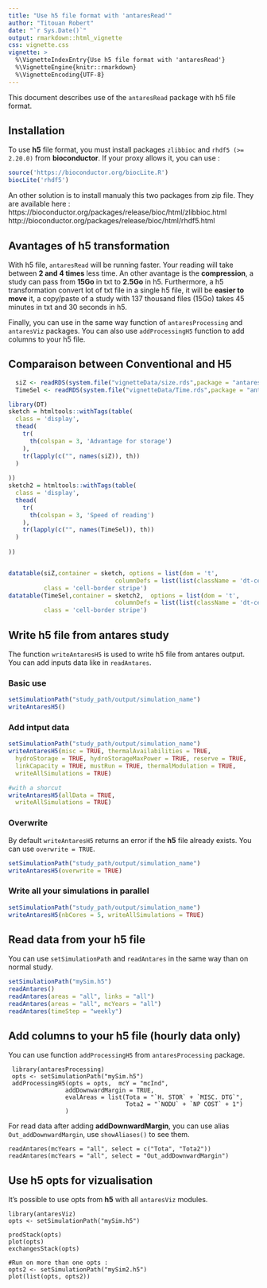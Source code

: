 ```yaml
---
title: "Use h5 file format with 'antaresRead'"
author: "Titouan Robert"
date: "`r Sys.Date()`"
output: rmarkdown::html_vignette
css: vignette.css
vignette: >
  %\VignetteIndexEntry{Use h5 file format with 'antaresRead'}
  %\VignetteEngine{knitr::rmarkdown}
  %\VignetteEncoding{UTF-8}
---
```


This document describes use of the `antaresRead` package with h5 file format.

## Installation

To use **h5** file format, you must install packages ``zlibbioc`` and ``rhdf5 (>= 2.20.0)`` from **bioconductor**. If your proxy allows it, you can use :

```r
source('https://bioconductor.org/biocLite.R')
biocLite('rhdf5')
```

An other solution is to install manualy this two packages from zip file. They are available here :
https://bioconductor.org/packages/release/bioc/html/zlibbioc.html
http://bioconductor.org/packages/release/bioc/html/rhdf5.html

## Avantages of h5 transformation

With h5 file, ``antaresRead`` will be running faster. Your reading will take between **2 and 4 times** less time. An other avantage is the **compression**, a study can pass from **15Go** in txt to **2.5Go** in h5. Furthermore, a h5 transformation convert lot of txt file in a single h5 file, it will be **easier to move** it, a copy/paste of a study with 137 thousand files (15Go) takes 45 minutes in txt and 30 seconds in h5. 

Finally, you can use in the same way function of ``antaresProcessing`` and ``antaresViz`` packages. You can also use ``addProcessingH5`` function to add columns to your h5 file.


## Comparaison between Conventional and H5

```r
  siZ <- readRDS(system.file("vignetteData/size.rds",package = "antaresRead"))
  TimeSel <- readRDS(system.file("vignetteData/Time.rds",package = "antaresRead"))

library(DT)
sketch = htmltools::withTags(table(
  class = 'display',
  thead(
    tr(
      th(colspan = 3, 'Advantage for storage')
    ),
    tr(lapply(c("", names(siZ)), th))
  )
  
))
sketch2 = htmltools::withTags(table(
  class = 'display',
  thead(
    tr(
      th(colspan = 3, 'Speed of reading')
    ),
    tr(lapply(c("", names(TimeSel)), th))
  )
  
))


datatable(siZ,container = sketch, options = list(dom = 't',
                              columnDefs = list(list(className = 'dt-center', targets = 0:2))), 
          class = 'cell-border stripe')
datatable(TimeSel,container = sketch2,  options = list(dom = 't',
                              columnDefs = list(list(className = 'dt-center', targets = 0:2))), 
          class = 'cell-border stripe')


```

## Write h5 file from antares study

The function ```writeAntaresH5``` is used to write h5 file from antares output. You can add inputs data like in ``readAntares``.

### Basic use

```r
setSimulationPath("study_path/output/simulation_name")
writeAntaresH5()
```

### Add intput data

```r
setSimulationPath("study_path/output/simulation_name")
writeAntaresH5(misc = TRUE, thermalAvailabilities = TRUE,
  hydroStorage = TRUE, hydroStorageMaxPower = TRUE, reserve = TRUE,
  linkCapacity = TRUE, mustRun = TRUE, thermalModulation = TRUE,
  writeAllSimulations = TRUE)

#with a shorcut 
writeAntaresH5(allData = TRUE,
  writeAllSimulations = TRUE)

```

### Overwrite 

By default ``writeAntaresH5`` returns an error if the **h5** file already exists. You can use ``overwrite = TRUE``.
```r
setSimulationPath("study_path/output/simulation_name")
writeAntaresH5(overwrite = TRUE)
```

### Write all your simulations in parallel

```r
setSimulationPath("study_path/output/simulation_name")
writeAntaresH5(nbCores = 5, writeAllSimulations = TRUE)
```

## Read data from your h5 file

You can use ```setSimulationPath``` and ```readAntares``` in the same way than on normal study.

```r
setSimulationPath("mySim.h5")
readAntares()
readAntares(areas = "all", links = "all")
readAntares(areas = "all", mcYears = "all")
readAntares(timeStep = "weekly")
```



## Add columns to your h5 file (hourly data only)

You can use function ```addProcessingH5``` from ``antaresProcessing`` package. 

```
 library(antaresProcessing)
 opts <- setSimulationPath("mySim.h5")
 addProcessingH5(opts = opts,  mcY = "mcInd",
                addDownwardMargin = TRUE,
                evalAreas = list(Tota = "`H. STOR` + `MISC. DTG`",
                                 Tota2 = "`NODU` + `NP COST` + 1")
                )
```

For read data after adding **addDownwardMargin**, you can use alias ``Out_addDownwardMargin``, use ```showAliases()``` to see them.

```
readAntares(mcYears = "all", select = c("Tota", "Tota2"))
readAntares(mcYears = "all", select = "Out_addDownwardMargin")
```

## Use h5 opts for vizualisation

It's possible to use opts from **h5** with all ``antaresViz`` modules.

```
library(antaresViz)
opts <- setSimulationPath("mySim.h5")

prodStack(opts)
plot(opts)
exchangesStack(opts)

#Run on more than one opts :
opts2 <- setSimulationPath("mySim2.h5")
plot(list(opts, opts2))
```
